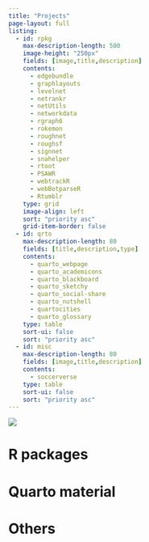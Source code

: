 ```yaml
---
title: "Projects"
page-layout: full
listing:
  - id: rpkg
    max-description-length: 500
    image-height: "250px"	
    fields: [image,title,description]
    contents: 
      - edgebundle
      - graphlayouts
      - levelnet
      - netrankr
      - netUtils
      - networkdata
      - rgraph6
      - rokemon
      - roughnet
      - roughsf
      - signnet
      - snahelper
      - rtoot
      - PSAWR
      - webtrackR
      - webBotparseR
      - Rtumblr
    type: grid
    image-align: left
    sort: "priority asc"
    grid-item-border: false
  - id: qrto
    max-description-length: 80
    fields: [title,description,type]
    contents: 
      - quarto_webpage
      - quarto_academicons
      - quarto_blackboard
      - quarto_sketchy
      - quarto_social-share
      - quarto_nutshell
      - quartocities
      - quarto_glossary
    type: table
    sort-ui: false
    sort: "priority asc"
  - id: misc
    max-description-length: 80
    fields: [image,title,description]
    contents: 
      - soccerverse
    type: table
    sort-ui: false
    sort: "priority asc"
---
```


:::{.center}
<img src="https://ghchart.rshah.org/137752/schochastics">
:::


# R packages 
:::{#rpkg}
:::

# Quarto material
:::{#qrto}
:::

# Others
:::{#misc}
:::